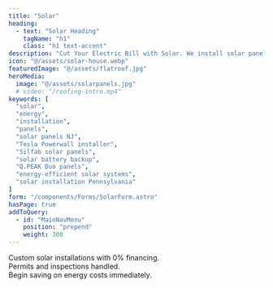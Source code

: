 ```yaml
---
title: "Solar"
heading: 
  - text: "Solar Heading"
    tagName: "h1"
    class: "h1 text-accent"
description: "Cut Your Electric Bill with Solar. We install solar panels that help you save money and power your home using sunlight. These systems work quietly on your roof and can pay off in the long run. We use only top-quality panels, and we offer payment plans to make it easy."
icon: "@/assets/solar-house.webp"
featuredImage: "@/assets/flatroof.jpg"
heroMedia:
  image: "@/assets/solarpanels.jpg"
  # video: "/roofing‐intro.mp4"
keywords: [
  "solar",
  "energy",
  "installation",
  "panels",
  "solar panels NJ",
  "Tesla Powerwall installer",
  "Silfab solar panels",
  "solar battery backup",
  "Q.PEAK Duo panels",
  "energy‑efficient solar systems",
  "solar installation Pennsylvania"
]
form: "/components/Forms/SolarForm.astro"
hasPage: true
addToQuery:
  - id: "MainNavMenu"
    position: "prepend"
    weight: 300
---
```

Custom solar installations with 0% financing.  
Permits and inspections handled.  
Begin saving on energy costs immediately.  

